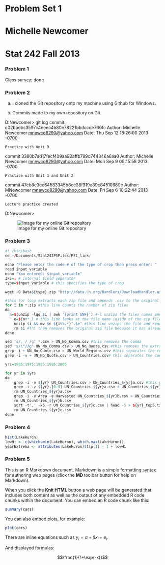 # Problem Set 1
# Michelle Newcomer
Stat 242 Fall 2013
========================================================

### Problem 1

Class survey: done

### Problem 2

a) I cloned the Git repository onto my machine using Github for Windows.

b) Commits made to my own repository on Git.

D:\Users\Michelle Newcomer\Documents\GitHub\LecturePractice [master]> git log
commit c02baebc3597c4eeec4b80e78221bbdccde760fc
Author: Michelle Newcomer <mnewco8290@yahoo.com>
Date:   Thu Sep 12 18:26:00 2013 -0700

    Practice with Unit 3

commit 3380b7ad17fecf409aa93affb799d744346a6aa0
Author: Michelle Newcomer <mnewco8290@yahoo.com>
Date:   Mon Sep 9 09:15:58 2013 -0700

    Practice with Unit 1 and Unit 2

commit 47eb8e3ee64583345b8ce38f319e89c84510689e
Author: MNewcomer <mnewco8290@yahoo.com>
Date:   Fri Sep 6 10:22:44 2013 -0700

    Lecture practice created
D:\Users\Michelle Newcomer\Documents\GitHub\LecturePractice [master]> 

![Image for my online Git repository](http://i.imgur.com/TsbzU2t.png)

### Problem 3

```r
#! /bin/bash
cd ~/Documents/Stat242PSFiles/PS1_link/

echo "Please enter the code # of the type of crop then press enter: "
read input_variable
echo "You entered: $input_variable"
IFS=: # internal field separator
type=$input_variable # this specifies the type of crop

wget -O Data${type}.zip "http://data.un.org/Handlers/DownloadHandler.ashx?DataFilter=itemCode:"${type}"&DataMartId=FAO&Format=csv&s=countryName:asc,elementCode:asc,year:desc&c=2,3,4,5,6,7&" #this line downloads the data and renames the data to Apricots.zip

#this for loop extracts each zip file and appends .csv to the original zip file name
for i in *.zip #this line counts the number of zip files
do 
  n=$(unzip -lqq $i | awk '{print $NF}') #-l unzips the files names and -qq does it quietly while only giving the file names inside the zip to the screen. This then pipes the information to awk with searches the output to find the name of the fields
	e=${n#*.} # this line looks at the file name inside of the zip file and remove everything in front of the . and saves the csv portion
	unzip $i && mv $n ${i%%.*}".$e" #this line unzips the file and renames the unzipped file to be the original portion plux csv
	rm $i #Thi then removes the original zip file because it has already been extracted
done

sed 's/, / /g' *.csv > UN_No_Comma.csv #this removes the comma
sed 's/\"//g' UN_No_Comma.csv > UN_No_Quote.csv #this removes the extra " in the country name
grep -i + UN_No_Quote.csv > UN_World_Regions.csv #this separates the regions from the countries and save the regions 
grep -i -v + UN_No_Quote.csv > UN_Countries.csv# this separates the countries and saves countries

yrs=1965:1975:1985:1995:2005

for yr in $yrs
do
	grep -i -e ${yr} UN_Countries.csv > UN_Countries_${yr}a.csv #this grabs entries that have the year pattern
	grep -i -v ${yr}.[0-9] UN_Countries_${yr}a.csv > UN_Countries_${yr}b.csv #grabs the countries that do no have the pattern year. because that means it is a double and represents the acreage
	rm UN_Countries_${yr}a.csv
	grep -i -e Area -e Harvested UN_Countries_${yr}b.csv > UN_Countries_${yr}c.csv #grabs only the entries with words area and harvested
	rm UN_Countries_${yr}b.csv
	sort -t',' -k6 -r UN_Countries_${yr}c.csv | head -5 > ${yr}_top5.txt #sorts the 6th column, puts it in reverse order, then pipes the output to a text file
	rm UN_Countries_${yr}c.csv
done
```


### Problem 4
```r
hist(LakeHuron)
lowHi <- c(which.min(LakeHuron), which.max(LakeHuron))
yearExtrema <- attributes(LakeHuron)$tsp[1] - 1 + lowHi
```


### Problem 5


This is an R Markdown document. Markdown is a simple formatting syntax for authoring web pages (click the **MD** toolbar button for help on Markdown).

When you click the **Knit HTML** button a web page will be generated that includes both content as well as the output of any embedded R code chunks within the document. You can embed an R code chunk like this:

```r
summary(cars)
```

You can also embed plots, for example:

```r
plot(cars)
```

There are inline equations such as $y_i = \alpha + \beta x_i + e_i$.
 
And displayed formulas:
 
$$\frac{1}{1+\exp(-x)}$$
